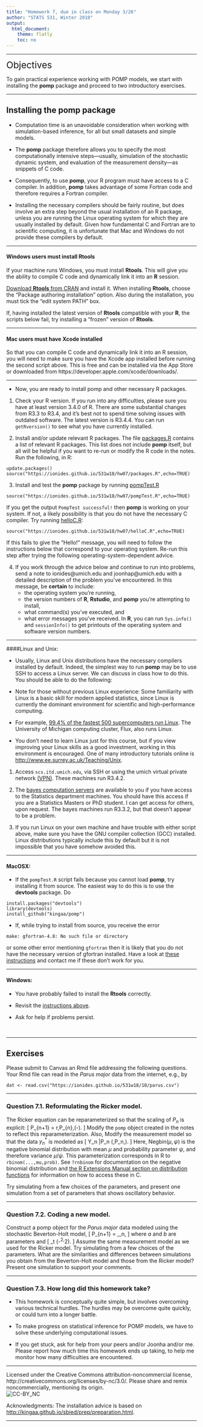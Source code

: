 ```yaml
---
title: "Homework 7, due in class on Monday 3/26"
author: "STATS 531, Winter 2018"
output:
  html_document:
    theme: flatly
    toc: no
---
```


\newcommand\prob{\mathbb{P}}
\newcommand\E{\mathbb{E}}
\newcommand\var{\mathrm{Var}}
\newcommand\cov{\mathrm{Cov}}
\newcommand\data[1]{#1^*}

--------


<big><big><big>Objectives</big></big></big>

To gain practical experience working with POMP models, we start with installing the **pomp** package and proceed to two introductory exercises.


------

## Installing the **pomp** package

* Computation time is an unavoidable consideration when working with simulation-based inference, for all but small datasets and simple models. 

* The **pomp** package therefore allows you to specify the most computationally intensive steps---usually, simulation of the stochastic dynamic system, and evaluation of the measurement density---as snippets of C code. 

* Consequently, to use **pomp**, your R program must have access to a C compiler. 
In addition, **pomp** takes advantage of some Fortran code and therefore requires a Fortran compiler. 

* Installing the necessary compilers should be fairly routine, but does involve an extra step beyond the usual installation of an R package, unless you are running the Linux operating system for which they are usually installed by default. Given how fundamental C and Fortran are to scientific computing, it is unfortunate that Mac and Windows do not provide these compilers by default.

------------

#### Windows users must install **Rtools**

If your machine runs Windows, you must install **Rtools**.
This will give you the ability to compile C code and dynamically link it into an **R** session.

[Download **Rtools** from CRAN](https://cran.r-project.org/bin/windows/Rtools/) and install it.
When installing **Rtools**, choose the “Package authoring installation” option.
Also during the installation, you must tick the "edit system PATH" box.

If, having installed the latest version of **Rtools** compatible with your **R**,  the scripts below fail, try installing a "frozen" version of **Rtools**.

--------------

#### Mac users must have **Xcode** installed

So that you can compile C code and dynamically link it into an R session, you will need to make sure you have the Xcode app installed before running the second script above.  This is free and can be installed via the App Store or downloaded from https://developer.apple.com/xcode/downloads/.

-----------------

* Now, you are ready to install pomp and other necessary R packages. 

1. Check your R version. If you run into any difficulties, please sure you have at least version 3.4.0 of R. There are some substantial changes from R3.3 to R3.4, and it's best not to spend time solving issues with outdated software. The latest version is R3.4.4. You can run `getRversion()` to see what you have currently installed.

2. Install and/or update relevant R packages. The file [packages.R](packages.R) contains a list of relevant R packages. This list does not include **pomp** itself, but all will be helpful if you want to re-run or modify the R code in the notes. Run the following, in R:
```
update.packages()
source("https://ionides.github.io/531w18/hw07/packages.R",echo=TRUE)
```

3. Install and test the **pomp** package by running [pompTest.R](pompTest.R)
```
source("https://ionides.github.io/531w18/hw07/pompTest.R",echo=TRUE)
```
If you get the output `PompTest successful!` then **pomp** is working on your system. 
If not, a likely possibility is that you do not have the necessary C compiler. 
Try running [helloC.R](helloC.R):
```
source("https://ionides.github.io/531w18/hw07/helloC.R",echo=TRUE)
```
If this fails to give the "Hello!" message, you will need to follow the instructions below that correspond to your operating system. 
Re-run this step after trying the following operating-system-dependent advice.

4. If you work through the advice below and continue to run into problems, send a note to ionides@umich.edu and joonhap@umich.edu with a detailed description of the problem you've encountered.
In this message, be **certain** to include:
    - the operating system you’re running,
    - the version numbers of **R**, **Rstudio**, and **pomp** you’re attempting to install,
    - what command(s) you've executed, and
    - what error messages you've received.
In **R**, you can run `Sys.info()` and `sessionInfo()` to get printouts of the operating system and software version numbers.

-------

####Linux and Unix: 

* Usually, Linux and Unix distributions have the necessary compilers installed by default. Indeed, the simplest way to run **pomp** may be to use SSH to access a Linux server. We can discuss in class how to do this. You should be able to do the following:

* Note for those without previous Linux experience: Some familiarity with Linux is a basic skill for modern applied statistics, since Linux is currently the dominant environment for scientific and high-performance computing. 

* For example, [99.4% of the fastest 500 supercomputers run Linux](https://en.wikipedia.org/wiki/Linux_adoption#Supercomputers). The University of Michigan computing cluster, Flux, also runs Linux. 

* You don't need to learn Linux just for this course, but if you view improving your Linux skills as a good investment, working in this environment is encouraged. One of many introductory tutorials online is [http://www.ee.surrey.ac.uk/Teaching/Unix](http://www.ee.surrey.ac.uk/Teaching/Unix).

1. Access `scs.itd.umich.edu`, via SSH or using the umich virtual private network [(VPN)](http://www.itcom.itd.umich.edu/vpn/). These machines run R3.4.2.

2. The [bayes computation servers](https://kb.lsa.umich.edu/lsait/index.php/Bayes_Computation_Servers_(Statistics_Department)) are available to you if you have access to the Statistics department machines. 
You should have this access if you are a Statistics Masters or PhD student. I can get access for others, upon request. 
The bayes machines run R3.3.2, but that doesn't appear to be a problem.


3. If you run Linux on your own machine and have trouble with either script above, make sure you have the GNU compiler collection (GCC) installed. Linux distributions typically include this by default but it is not impossible that you have somehow avoided this.


--------

#### MacOSX:

* If the `pompTest.R` script fails because you cannot load **pomp**, try installing it from source.
The easiest way to do this is to use the **devtools** package.
Do
```
install.packages("devtools")
library(devtools)
install_github("kingaa/pomp")
```

* If, while trying to install from source, you receive the error
```
make: gfortran-4.8: No such file or directory
```
or some other error mentioning `gfortran` then it is likely that you do not have the necessary version of gfortran installed.  Have a look at [these instructions](http://kingaa.github.io/mac-fortran.html) and contact me if these don’t work for you.

-------


#### Windows:

* You have probably failed to install the **Rtools** correctly.

* Revisit the [instructions above](#windows-users-must-install-rtools).

* Ask for help if problems persist.

<br>

------


## Exercises

Please submit to Canvas an Rmd file addressing the following questions. Your Rmd file can read in the *Parus major* data from the internet, e.g., by
```
dat <- read.csv("https://ionides.github.io/531w18/10/parus.csv")
```

------------

### Question 7.1. Reformulating the Ricker model.

The Ricker equation can be reparameterized so that the scaling of $P_n$ is explicit:
\[
P_{n+1} = r\,P_{n}\,\exp\left(-\frac{P_{n}}{k}\right).
\]
Modify the `pomp` object created in the notes to reflect this reparameterization. Also, Modify the measurement model so that the data $\data{y_n}$ is modeled as 
\[
Y_n |P_n \sim \mathrm{Negbin}(\phi\,P_n,\psi).
\]
Here, $\mathrm{Negbin}(\mu,\psi)$ is the negative binomial distribution with mean $\mu$ and  probability parameter $\psi$, and therefore variance $\mu/\psi$. This parameterization corresponds in R to `rbinom(...,mu,prob)`. See `?rnbinom` for documentation on the negative binomial distribution and [the R Extensions Manual section on distribution functions](http://cran.r-project.org/doc/manuals/r-release/R-exts.html#Distribution-functions) for information on how to access these in C. 

Try simulating from a few choices of the parameters, and present one simulation from a set of parameters that shows oscillatory behavior.

----------

### Question 7.2. Coding a new model.

Construct a pomp object for the *Parus major* data modeled using the stochastic Beverton-Holt model,
\[
P_{n+1} = \frac{a\,P_n}{1+b\,P_n}\,\varepsilon_n,
\]
where $a$ and $b$ are parameters and
\[
\varepsilon_t \sim \mathrm{Lognormal}(-\tfrac{1}{2}\sigma^2,\sigma^2).
\]
Assume the same measurement model as we used for the Ricker model. Try simulating from a few choices of the parameters. What are the similarities and differences between simulations you obtain from the Beverton-Holt model and those from the Ricker model? Present one simulation to support your comments.

----------

### Question 7.3. How long did this homework take?

* This homework is conceptually quite simple, but involves overcoming various technical hurdles. 
The hurdles may be overcome quite quickly, or could turn into a longer battle.

* To make progress on statistical inference for POMP models, we have to solve these underlying computational issues.

* If you get stuck, ask for help from your peers and/or Joonha and/or me. Please report how much time this homework ends up taking, to help me monitor how many difficulties are encountered.

---------------

Licensed under the Creative Commons attribution-noncommercial license, http://creativecommons.org/licenses/by-nc/3.0/.
Please share and remix noncommercially, mentioning its origin.  
![CC-BY_NC](cc-by-nc.png)

Acknowledgments: The installation advice is based on [http://kingaa.github.io/sbied/prep/preparation.html](http://kingaa.github.io/sbied/prep/preparation.html).

---------------





